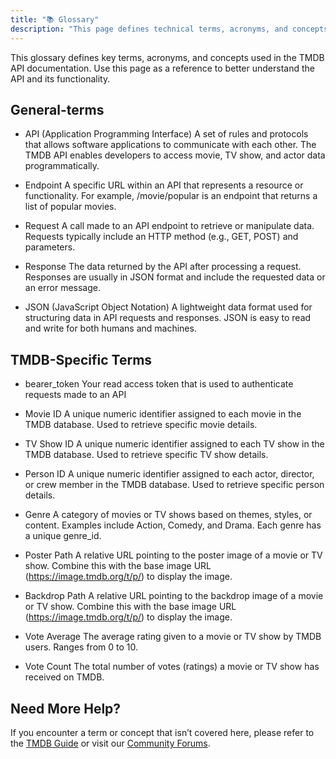 ```yaml
---
title: "📚 Glossary"
description: "This page defines technical terms, acronyms, and concepts used throughout the documentation to help users understand the API better."
---
```


This glossary defines key terms, acronyms, and concepts used in the TMDB API documentation. Use this page as a reference to better understand the API and its functionality.

## General-terms

- API (Application Programming Interface)
  A set of rules and protocols that allows software applications to communicate with each other. The TMDB API enables developers to access movie, TV show, and actor data programmatically.

- Endpoint
  A specific URL within an API that represents a resource or functionality. For example, /movie/popular is an endpoint that returns a list of popular movies.

- Request
  A call made to an API endpoint to retrieve or manipulate data. Requests typically include an HTTP method (e.g., GET, POST) and parameters.

- Response
  The data returned by the API after processing a request. Responses are usually in JSON format and include the requested data or an error message.

- JSON (JavaScript Object Notation)
  A lightweight data format used for structuring data in API requests and responses. JSON is easy to read and write for both humans and machines.

## TMDB-Specific Terms

- bearer_token
  Your read access token that is used to authenticate requests made to an API

- Movie ID
  A unique numeric identifier assigned to each movie in the TMDB database. Used to retrieve specific movie details.

- TV Show ID
  A unique numeric identifier assigned to each TV show in the TMDB database. Used to retrieve specific TV show details.

- Person ID
  A unique numeric identifier assigned to each actor, director, or crew member in the TMDB database. Used to retrieve specific person details.

- Genre
  A category of movies or TV shows based on themes, styles, or content. Examples include Action, Comedy, and Drama. Each genre has a unique genre_id.

- Poster Path
  A relative URL pointing to the poster image of a movie or TV show. Combine this with the base image URL (https://image.tmdb.org/t/p/) to display the image.

- Backdrop Path
  A relative URL pointing to the backdrop image of a movie or TV show. Combine this with the base image URL (https://image.tmdb.org/t/p/) to display the image.

- Vote Average
  The average rating given to a movie or TV show by TMDB users. Ranges from 0 to 10.

- Vote Count
  The total number of votes (ratings) a movie or TV show has received on TMDB.

## Need More Help?

If you encounter a term or concept that isn’t covered here, please refer to the [TMDB Guide](https://developers.themoviedb.org/) or visit our [Community Forums](https://www.themoviedb.org/talk).
